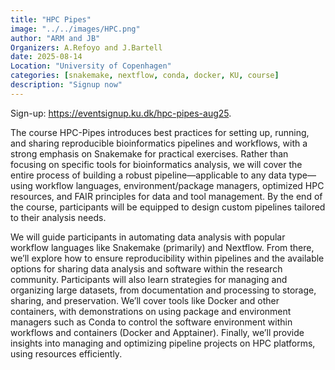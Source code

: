 ```yaml
---
title: "HPC Pipes"
image: "../../images/HPC.png"
author: "ARM and JB"
Organizers: A.Refoyo and J.Bartell
date: 2025-08-14
Location: "University of Copenhagen"
categories: [snakemake, nextflow, conda, docker, KU, course]
description: "Signup now"
---
```


Sign-up: <https://eventsignup.ku.dk/hpc-pipes-aug25>. 

The course HPC-Pipes introduces best practices for setting up, running, and sharing reproducible bioinformatics pipelines and workflows, with a strong emphasis on Snakemake for practical exercises. Rather than focusing on specific tools for bioinformatics analysis, we will cover the entire process of building a robust pipeline—applicable to any data type—using workflow languages, environment/package managers, optimized HPC resources, and FAIR principles for data and tool management. By the end of the course, participants will be equipped to design custom pipelines tailored to their analysis needs.

We will guide participants in automating data analysis with popular workflow languages like Snakemake (primarily) and Nextflow. From there, we’ll explore how to ensure reproducibility within pipelines and the available options for sharing data analysis and software within the research community. Participants will also learn strategies for managing and organizing large datasets, from documentation and processing to storage, sharing, and preservation. We’ll cover tools like Docker and other containers, with demonstrations on using package and environment managers such as Conda to control the software environment within workflows and containers (Docker and Apptainer). Finally, we’ll provide insights into managing and optimizing pipeline projects on HPC platforms, using resources efficiently.